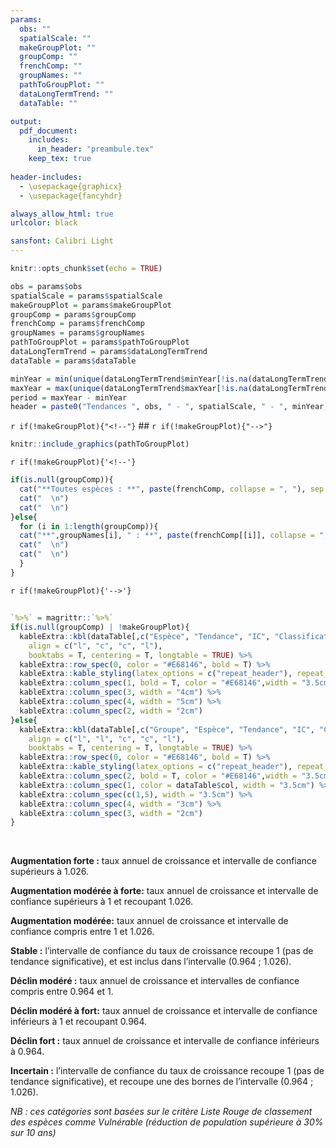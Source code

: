 ```yaml
---
params:
  obs: ""
  spatialScale: ""
  makeGroupPlot: ""
  groupComp: ""
  frenchComp: ""
  groupNames: ""
  pathToGroupPlot: ""
  dataLongTermTrend: ""
  dataTable: ""

output: 
  pdf_document:
    includes:
      in_header: "preambule.tex"
    keep_tex: true
    
header-includes:
  - \usepackage{graphicx}
  - \usepackage{fancyhdr}

always_allow_html: true
urlcolor: black

sansfont: Calibri Light
---
```


```r
knitr::opts_chunk$set(echo = TRUE)
```

```r
obs = params$obs
spatialScale = params$spatialScale
makeGroupPlot = params$makeGroupPlot
groupComp = params$groupComp 
frenchComp = params$frenchComp
groupNames = params$groupNames 
pathToGroupPlot = params$pathToGroupPlot 
dataLongTermTrend = params$dataLongTermTrend
dataTable = params$dataTable

```

```r
minYear = min(unique(dataLongTermTrend$minYear[!is.na(dataLongTermTrend$minYear)]))
maxYear = max(unique(dataLongTermTrend$maxYear[!is.na(dataLongTermTrend$maxYear)]))
period = maxYear - minYear
header = paste0("Tendances ", obs, " - ", spatialScale, " - ", minYear, "/", maxYear)
```

```{=tex}
\pagestyle{fancy}
\renewcommand{\headrulewidth}{0pt}
\fancyhead[L]{\large\textcolor{gray}{{\itshape `r header`}}}
\fancyhead[R]{}
\fancyhead[C]{}
```

`r if(!makeGroupPlot){"<!--"}`
## \textcolor{myorange}{Tendances par groupe}
`r if(!makeGroupPlot){"-->"}`

```r
knitr::include_graphics(pathToGroupPlot)

```

`r if(!makeGroupPlot){'<!--'}`


:::: {.OrangeGroupBox data-latex=""}

```r
if(is.null(groupComp)){
  cat("**Toutes espèces : **", paste(frenchComp, collapse = ", "), sep = "")
  cat("  \n")
  cat("  \n")
}else{
  for (i in 1:length(groupComp)){
  cat("**",groupNames[i], " : **", paste(frenchComp[[i]], collapse = ", "), sep = "")
  cat("  \n")
  cat("  \n")
  }
}

```
::::

\newpage
`r if(!makeGroupPlot){'-->'}`

## \textcolor{myorange}{Tendances sur `r period` ans par espèce}


```r
`%>%` = magrittr::`%>%`
if(is.null(groupComp) | !makeGroupPlot){
  kableExtra::kbl(dataTable[,c("Espèce", "Tendance", "IC", "Classification")], 
    align = c("l", "c", "c", "l"), 
    booktabs = T, centering = T, longtable = TRUE) %>%
  kableExtra::row_spec(0, color = "#E68146", bold = T) %>%
  kableExtra::kable_styling(latex_options = c("repeat_header"), repeat_header_text = "") %>%
  kableExtra::column_spec(1, bold = T, color = "#E68146",width = "3.5cm") %>%
  kableExtra::column_spec(3, width = "4cm") %>%
  kableExtra::column_spec(4, width = "5cm") %>%
  kableExtra::column_spec(2, width = "2cm")
}else{
  kableExtra::kbl(dataTable[,c("Groupe", "Espèce", "Tendance", "IC", "Classification")], 
    align = c("l", "l", "c", "c", "l"), 
    booktabs = T, centering = T, longtable = TRUE) %>%
  kableExtra::row_spec(0, color = "#E68146", bold = T) %>%
  kableExtra::kable_styling(latex_options = c("repeat_header"), repeat_header_text = "") %>%
  kableExtra::column_spec(2, bold = T, color = "#E68146",width = "3.5cm") %>%
  kableExtra::column_spec(1, color = dataTable$col, width = "3.5cm") %>%
  kableExtra::column_spec(c(1,5), width = "3.5cm") %>%
  kableExtra::column_spec(4, width = "3cm") %>%
  kableExtra::column_spec(3, width = "2cm")
}


```
__\textcolor{myorange}{*}__ _\textcolor{myorange}{espèces dont l'occurrence annuelle est trop faible (médiane inférieure à 12) pour que la tendance calculée soit fiable}_ \

:::: {.OrangeGroupBox data-latex=""}
**Augmentation forte :** taux annuel de croissance et intervalle de confiance supérieurs à 1.026.\

**Augmentation modérée à forte:** taux annuel de croissance et intervalle de confiance supérieurs à 1 et recoupant 1.026. \

**Augmentation modérée:**  taux annuel de croissance et intervalle de confiance compris entre 1 et 1.026.\

**Stable :**  l'intervalle de confiance du taux de croissance recoupe 1 (pas de tendance significative), et est inclus dans l'intervalle (0.964 ; 1.026). \

**Déclin modéré :**  taux annuel de croissance et intervalles de confiance compris entre 0.964 et 1. \

**Déclin modéré à fort:**  taux annuel de croissance et intervalle de confiance inférieurs à 1 et recoupant 0.964. \

**Déclin fort :**  taux annuel de croissance et intervalle de confiance inférieurs à 0.964.\

**Incertain :**   l'intervalle de confiance du taux de croissance recoupe 1 (pas de tendance significative), et recoupe une des bornes de l'intervalle (0.964 ; 1.026). \

*NB : ces catégories sont basées sur le critère Liste Rouge de classement des espèces comme Vulnérable (réduction de population supérieure à 30% sur 10 ans)*

::::